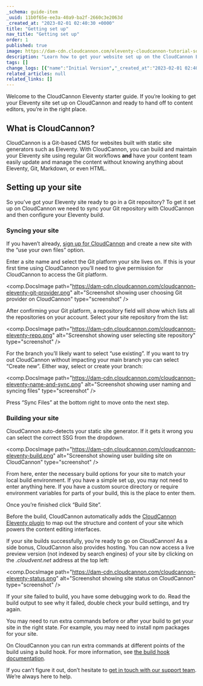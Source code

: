 ```yaml
---
_schema: guide-item
_uuid: 11b0f65e-ee3a-40a9-ba2f-2660c3e2063d
_created_at: "2023-02-01 02:40:30 +0000"
title: "Getting set up"
nav_title: "Getting set up"
order: 1
published: true
image: https://dam-cdn.cloudcannon.com/eleventy-cloudcannon-tutorial-social.png
description: "Learn how to get your website set up on the CloudCannon Eleventy CMS."
tags: []
change_logs: [{"name":"Initial Version","_created_at":"2023-02-01 02:40:30 +0000"}]
related_articles: null
related_links: []
---
```


Welcome to the CloudCannon Eleventy starter guide. If you’re looking to
get your Eleventy site set up on CloudCannon and ready to hand off to
content editors, you’re in the right place.

## What is CloudCannon?

CloudCannon is a Git-based CMS for websites built with static site
generators such as Eleventy. With CloudCannon, you can build and maintain
your Eleventy site using regular Git workflows **and** have your content
team easily update and manage the content without knowing anything about
Eleventy, Git, Markdown, or even HTML.

## Setting up your site

So you’ve got your Eleventy site ready to go in a Git repository? To get
it set up on CloudCannon we need to sync your Git repository with
CloudCannon and then configure your Eleventy build.

### Syncing your site

If you haven’t already, [sign up for
CloudCannon](https://app.cloudcannon.com/register) and create a new site with the “use your own files”
option.


Enter a site name and select the Git platform your site lives on. If this
is your first time using CloudCannon you’ll need to give permission for
CloudCannon to access the Git platform.

<comp.DocsImage path="https://dam-cdn.cloudcannon.com/cloudcannon-eleventy-git-provider.png" alt="Screenshot showing user choosing Git provider on CloudCannon" type="screenshot" />

After confirming your Git platform, a repository field will show which
lists all the repositories on your account. Select your site repository
from the list:

<comp.DocsImage path="https://dam-cdn.cloudcannon.com/cloudcannon-eleventy-repo.png" alt="Screenshot showing user selecting site repository" type="screenshot" />

For the branch you’ll likely want to select “use existing”. If you want to
try out CloudCannon without impacting your main branch you can select
“Create new”. Either way, select or create your branch:

<comp.DocsImage path="https://dam-cdn.cloudcannon.com/cloudcannon-eleventy-name-and-sync.png" alt="Screenshot showing user naming and syncing files" type="screenshot" />

Press “Sync Files” at the bottom right to move onto the next step.

### Building your site

CloudCannon auto-detects your static site generator. If it gets it wrong
you can select the correct SSG from the dropdown.

<comp.DocsImage path="https://dam-cdn.cloudcannon.com/cloudcannon-eleventy-build.png" alt="Screenshot showing user building site on CloudCannon" type="screenshot" />

From here, enter the necessary build options for your site to match your
local build environment. If you have a simple set up, you may not need to
enter anything here. If you have a custom source directory or require
environment variables for parts of your build, this is the place to enter
them.

Once you’re finished click “Build Site”.

Before the build, CloudCannon automatically adds the [CloudCannon Eleventy
plugin](https://github.com/CloudCannon/eleventy-plugin-cloudcannon) to map out the structure and content of
your site which powers the content editing interfaces.

If your site builds successfully, you’re ready to go on CloudCannon\! As a
side bonus, CloudCannon also provides hosting. You can now access a live
preview version (not indexed by search engines) of your site by clicking
on the *.cloudvent.net* address at the top left:

<comp.DocsImage path="https://dam-cdn.cloudcannon.com/cloudcannon-eleventy-status.png" alt="Screenshot showing site status on CloudCannon" type="screenshot" />

If your site failed to build, you have some debugging work to do. Read the
build output to see why it failed, double check your build settings, and
try again.


You may need to run extra commands before or after your build to get your
site in the right state. For example, you may need to install npm packages
for your site.


On CloudCannon you can run extra commands at different points of the build
using a build hook. For more information, see [the build hook
documentation](/documentation/articles/extending-your-build-process-with-hooks/).


If you can’t figure it out, don’t hesitate to [get in touch with our
support team](/documentation/support/). We’re always here to help.
